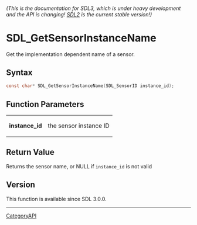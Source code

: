 ====== (This is the documentation for SDL3, which is under heavy development and the API is changing! [https://wiki.libsdl.org/SDL2/ SDL2] is the current stable version!) ======
= SDL_GetSensorInstanceName =

Get the implementation dependent name of a sensor.

== Syntax ==

<syntaxhighlight lang='c'>
const char* SDL_GetSensorInstanceName(SDL_SensorID instance_id);
</syntaxhighlight>

== Function Parameters ==

{|
|'''instance_id'''
|the sensor instance ID
|}

== Return Value ==

Returns the sensor name, or NULL if <code>instance_id</code> is not valid

== Version ==

This function is available since SDL 3.0.0.

----
[[CategoryAPI]]


